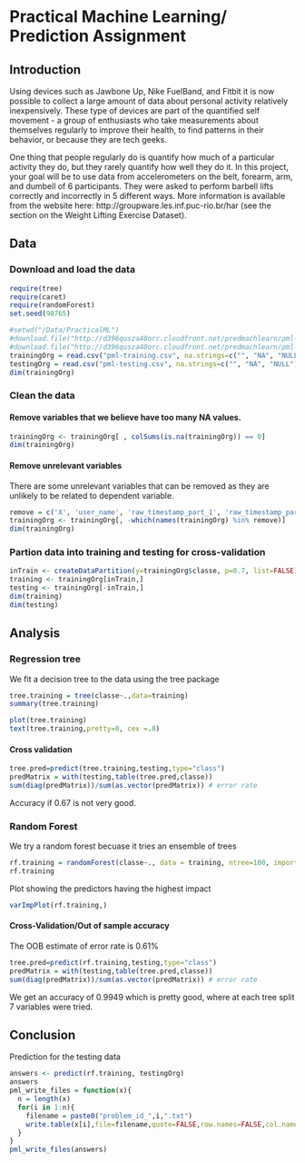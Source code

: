 Practical Machine Learning/ Prediction Assignment
========================================================
## Introduction
Using devices such as Jawbone Up, Nike FuelBand, and Fitbit it is now possible to collect a large amount of data about personal activity relatively inexpensively. These type of devices are part of the quantified self movement - a group of enthusiasts who take measurements about themselves regularly to improve their health, to find patterns in their behavior, or because they are tech geeks. 

One thing that people regularly do is quantify how much of a particular activity they do, but they rarely quantify how well they do it. In this project, your goal will be to use data from accelerometers on the belt, forearm, arm, and dumbell of 6 participants. They were asked to perform barbell lifts correctly and incorrectly in 5 different ways. More information is available from the website here: http://groupware.les.inf.puc-rio.br/har (see the section on the Weight Lifting Exercise Dataset). 

## Data
### Download and load the data
```r
require(tree)
require(caret)
require(randomForest)
set.seed(98765)

#setwd("/Data/PracticalML")
#download.file("http://d396qusza40orc.cloudfront.net/predmachlearn/pml-training.csv" , destfile = "./pml-training.csv")
#download.file("http://d396qusza40orc.cloudfront.net/predmachlearn/pml-testing.csv" , destfile = "./pml-testing.csv")
trainingOrg = read.csv("pml-training.csv", na.strings=c("", "NA", "NULL"))
testingOrg = read.csv("pml-testing.csv", na.strings=c("", "NA", "NULL"))
dim(trainingOrg)
```

### Clean the data

#### Remove variables that we believe have too many NA values.
```r
trainingOrg <- trainingOrg[ , colSums(is.na(trainingOrg)) == 0]
dim(trainingOrg)
```

#### Remove unrelevant variables
There are some unrelevant variables that can be removed as they are unlikely to be related to dependent variable.
```r
remove = c('X', 'user_name', 'raw_timestamp_part_1', 'raw_timestamp_part_2', 'cvtd_timestamp', 'new_window', 'num_window')
trainingOrg <- trainingOrg[, -which(names(trainingOrg) %in% remove)]
dim(trainingOrg)
```

### Partion data into training and testing for cross-validation
```r
inTrain <- createDataPartition(y=trainingOrg$classe, p=0.7, list=FALSE)
training <- trainingOrg[inTrain,]
testing <- trainingOrg[-inTrain,]
dim(training)
dim(testing)
```

## Analysis
### Regression tree

We fit a decision tree to the data using the tree package
```r
tree.training = tree(classe~.,data=training)
summary(tree.training)
```
```r
plot(tree.training)
text(tree.training,pretty=0, cex =.8)
```

#### Cross validation
```r
tree.pred=predict(tree.training,testing,type="class")
predMatrix = with(testing,table(tree.pred,classe))
sum(diag(predMatrix))/sum(as.vector(predMatrix)) # error rate
```
Accuracy if 0.67 is not very good.

### Random Forest
We try a random forest becuase it tries an ensemble of trees

```r
rf.training = randomForest(classe~., data = training, ntree=100, importance=TRUE)
rf.training
```

Plot showing the predictors having the highest impact
```r
varImpPlot(rf.training,)
```
#### Cross-Validation/Out of sample accuracy
The OOB estimate of error rate is 0.61%
```r
tree.pred=predict(rf.training,testing,type="class")
predMatrix = with(testing,table(tree.pred,classe))
sum(diag(predMatrix))/sum(as.vector(predMatrix)) # error rate
```

We get an accuracy of 0.9949 which is pretty good, where at each tree split 7 variables were tried.

## Conclusion
Prediction for the testing data
```r
answers <- predict(rf.training, testingOrg)
answers
pml_write_files = function(x){
  n = length(x)
  for(i in 1:n){
    filename = paste0("problem_id_",i,".txt")
    write.table(x[i],file=filename,quote=FALSE,row.names=FALSE,col.names=FALSE)
  }
}
pml_write_files(answers)
```